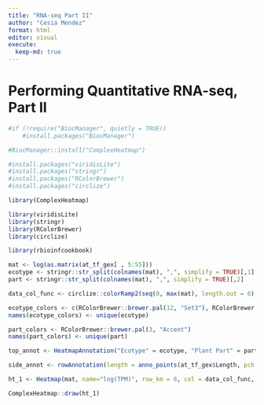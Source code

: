 ```yaml
---
title: "RNA-seq Part II"
author: "Cesia Mendez"
format: html
editor: visual
execute:
  keep-md: true
---
```


# **Performing Quantitative RNA-seq, Part II**

```r
#if (!require("BiocManager", quietly = TRUE))
    #install.packages("BiocManager")

#BiocManager::install("ComplexHeatmap")
```

```r
#install.packages("viridisLite")
#install.packages("stringr")
#install.packages("RColorBrewer")
#install.packages("circlize")

```

```r
library(ComplexHeatmap)
```

```r
library(viridisLite)
library(stringr)
library(RColorBrewer)
library(circlize)
```

```r
library(rbioinfcookbook)
```

```r
mat <- log(as.matrix(at_tf_gex[ , 5:55]))
ecotype <- stringr::str_split(colnames(mat), ",", simplify = TRUE)[,1]
part <- stringr::str_split(colnames(mat), ",", simplify = TRUE)[,2]
```

```r
data_col_func <- circlize::colorRamp2(seq(0, max(mat), length.out = 6), viridisLite::magma(6))

ecotype_colors <- c(RColorBrewer::brewer.pal(12, "Set3"), RColorBrewer::brewer.pal(5, "Set1"))
names(ecotype_colors) <- unique(ecotype)

part_colors <- RColorBrewer::brewer.pal(3, "Accent")
names(part_colors) <- unique(part)
```

```r
top_annot <- HeatmapAnnotation("Ecotype" = ecotype, "Plant Part" = part, col = list("Ecotype" = ecotype_colors, "Plant Part" = part_colors), annotation_name_side = "left")

side_annot <- rowAnnotation(length = anno_points(at_tf_gex$Length, pch = 16, size = unit(1, "mm"), axis_param = list(at = seq(1, max(at_tf_gex$Length), length.out = 4)),))
```

```r
ht_1 <- Heatmap(mat, name="log(TPM)", row_km = 6, col = data_col_func, top_annotation = top_annot, right_annotation = side_annot, cluster_columns = TRUE, column_split = ecotype, show_column_names = FALSE, column_title = " ")

ComplexHeatmap::draw(ht_1)
```
